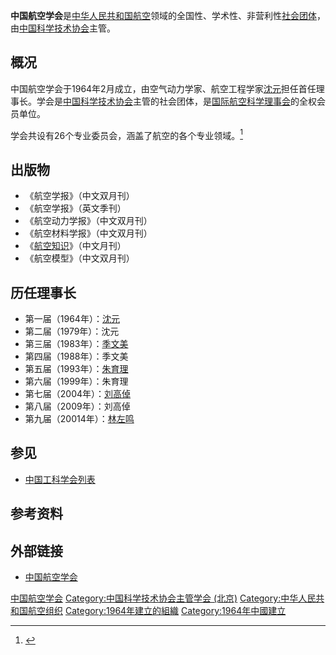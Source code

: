{{Infobox Organization
|name             = 中国航空学会<br/>Chinese Society of Aeronautics and Astronautics
|abbreviation     = CSAA
|formation        = 1964年2月
|type             = 学术组织
|status           = 
|headquarters     = 
|location         = <!-- 组织所在地 -->
|region_served    = [[中国大陆|中国大陆]]
|membership       = <!-- 成员资格（如：个人成员，团体成员等） -->
|language         = [[中文|中文]]
|leader_title     = 理事长
|leader_name      = [[林左鸣|林左鸣]]
|parent_organization = [[中国科学技术协会|中国科学技术协会]]
|affiliations     = <!-- 附属或分支组织 -->
|website          = [http://www.csaa.org.cn/ 中国航空学会]
}}

'''中国航空学会'''是[[中华人民共和国|中华人民共和国]][[航空|航空]]领域的全国性、学术性、非营利性[[社会团体|社会团体]]，由[[中国科学技术协会|中国科学技术协会]]主管。

== 概况 ==
中国航空学会于1964年2月成立，由空气动力学家、航空工程学家[[沈元_(空气动力学家)|沈元]]担任首任理事长。学会是[[中国科学技术协会|中国科学技术协会]]主管的社会团体，是[[国际航空科学理事会|国际航空科学理事会]]的全权会员单位。

学会共设有26个专业委员会，涵盖了航空的各个专业领域。<ref>{{cite web|url=http://www.csaa.org.cn/html/zoujinxuehui/xuehuijianjie/20090428/168.html|title=学会简介|publisher=中国航空学会|deadurl=yes|archiveurl=https://web.archive.org/web/20100220144101/http://www.csaa.org.cn/html/zoujinxuehui/xuehuijianjie/20090428/168.html|archivedate=2010-02-20|accessdate=2010-12-31}}</ref>

== 出版物 ==
* 《航空学报》（中文双月刊）
* 《航空学报》（英文季刊）
* 《航空动力学报》（中文双月刊）
* 《航空材料学报》（中文双月刊）
* 《[[航空知识|航空知识]]》（中文月刊）
* 《航空模型》（中文双月刊）

== 历任理事长 ==
* 第一届（1964年）：[[沈元_(空气动力学家)|沈元]]
* 第二届（1979年）：沈元
* 第三届（1983年）：[[季文美|季文美]]
* 第四届（1988年）：季文美
* 第五届（1993年）：[[朱育理|朱育理]]
* 第六届（1999年）：朱育理
* 第七届（2004年）：[[刘高倬|刘高倬]]
* 第八届（2009年）：刘高倬
* 第九届（20014年）：[[林左鸣|林左鸣]]

== 参见 ==
* [[中国工科学会列表|中国工科学会列表]]

== 参考资料 ==
{{reflist}}

== 外部链接 ==
* [https://web.archive.org/web/20110427020806/http://www.csaa.org.cn/ 中国航空学会]

{{Authority control}}
{{DEFAULTSORT:Zhong中国航空学会}}
[[Category:中国航空学会|]]
[[Category:中国科学技术协会主管学会_(北京)|Category:中国科学技术协会主管学会 (北京)]]
[[Category:中华人民共和国航空组织|Category:中华人民共和国航空组织]]
[[Category:1964年建立的組織|Category:1964年建立的組織]]
[[Category:1964年中國建立|Category:1964年中國建立]]